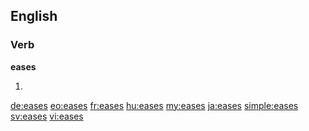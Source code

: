 ==English==

===Verb===
'''eases'''

# {{en-third-person singular of|ease}}

[[de:eases]]
[[eo:eases]]
[[fr:eases]]
[[hu:eases]]
[[my:eases]]
[[ja:eases]]
[[simple:eases]]
[[sv:eases]]
[[vi:eases]]